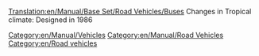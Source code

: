 [[Translation:en/Manual/Base Set/Road Vehicles/Buses]]
[[Category:en/Manual/Vehicles]][[Category:en/Manual/Road Vehicles]]
{{en/Manual/Base Set/Road Vehicles/RoadVehicle|name=MPS Regal Bus
|price=£4,920 ($9,840)
|speed=35 mph (56 km/h)
|annual=£426 ($852)
|designed=1930
|life=12
|capacity=31 passengers
}}
{{en/Manual/Base Set/Road Vehicles/RoadVehicle|name=Hereford Leopard Bus
|price=£5,740 ($11,480) 
|speed=55 mph (88 km/h)
|annual=£600 ($1,200)
|designed=1964
|life=15
|capacity=35 passengers
}}
{{en/Manual/Base Set/Road Vehicles/RoadVehicle|name=Foster Bus
|price=£6,150 ($12,300) 
|speed=70 mph (112 km/h)
|annual=£834 ($1,668)
|designed=1987
|life=15
|capacity=37 passengers
}}
Changes in Tropical climate: Designed in 1986
{{en/Manual/Base Set/Road Vehicles/RoadVehicle|name=Foster MkII Superbus
|price=£6,560 ($13,120) 
|speed=79 mph (127 km/h)
|annual=£1,125 ($2,250)
|designed=2008
|life=15
|capacity=40 passengers
}}
[[Category:en/Road vehicles]]